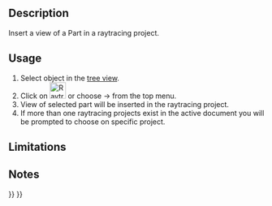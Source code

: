 <languages/>

{{Docnav
|[[Raytracing_Lux|New LuxRender project]]
|[[Raytracing_ResetCamera|Reset camera]]
|[[Raytracing_Workbench|Raytracing]]
|IconL=Raytracing_Lux.svg
|IconR=Raytracing_ResetCamera.svg
|IconC=Workbench_Raytracing.svg
}}

{{GuiCommand
|Name=Raytracing InsertPart
|MenuLocation=Raytracing → InsertPart‏‎
|Workbenches=[[Raytracing_Workbench|Raytracing]]
|Shortcut=
|SeeAlso=
}}

==Description==

Insert a view of a Part in a raytracing project.

==Usage==

# Select object in the [[Tree_view|tree view]].
# Click on [[Image:Raytracing_InsertPart.svg|32px]] or choose {{KEY|Raytracing}}  →  {{KEY|[[Image:Raytracing_InsertPart.svg|32px]] Insert Part}} from the top menu.
# View of selected part will be inserted in the raytracing project.
# If more than one raytracing projects exist in the active document you will be prompted to choose on specific project.

==Limitations==


==Notes==


{{Docnav
|[[Raytracing_Lux|New LuxRender project]]
|[[Raytracing_ResetCamera|Reset camera]]
|[[Raytracing_Workbench|Raytracing]]
|IconL=Raytracing_Lux.svg
|IconR=Raytracing_ResetCamera.svg
|IconC=Workbench_Raytracing.svg
}}

{{Raytracing_Tools_navi{{#translation:}}}}
{{Userdocnavi{{#translation:}}}}